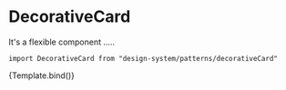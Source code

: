 

<Meta title="Patterns/DecorativeCard" component={DecorativeCard} />

# DecorativeCard

It's a flexible component .....

`import DecorativeCard from "design-system/patterns/decorativeCard"`

<Canvas>
  <Story
    name="Overview "
    args={{
      titleText: "Uratowanych zwierząt",
      illustrationName: "dog",
      count: 40,
    }}
  >
    {Template.bind()}
  </Story>
</Canvas>

<ArgsTable />

